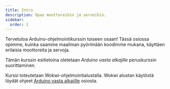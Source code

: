 ```yaml
---
title: Intro
description: Opas moottoreihin ja servoihin.
sidebar:
  order: 1
---
```


Tervetuloa Arduino-ohjelmointikurssin toiseen osaan! Tässä osiossa opimme, kuinka saamme maailman pyörimään koodimme mukana,
käyttäen erilaisia moottoreita ja servoja.

Tämän kurssin esitietoina oletetaan *Arduino vasta alkajille* peruskurssin suorittaminen.

Kurssi toteutetaan Wokwi-ohjelmointialustalla. Wokwi alustan käytöstä löydät ohjeet [Arduino vasta alkajille](/basic/intro)
osiosta.
